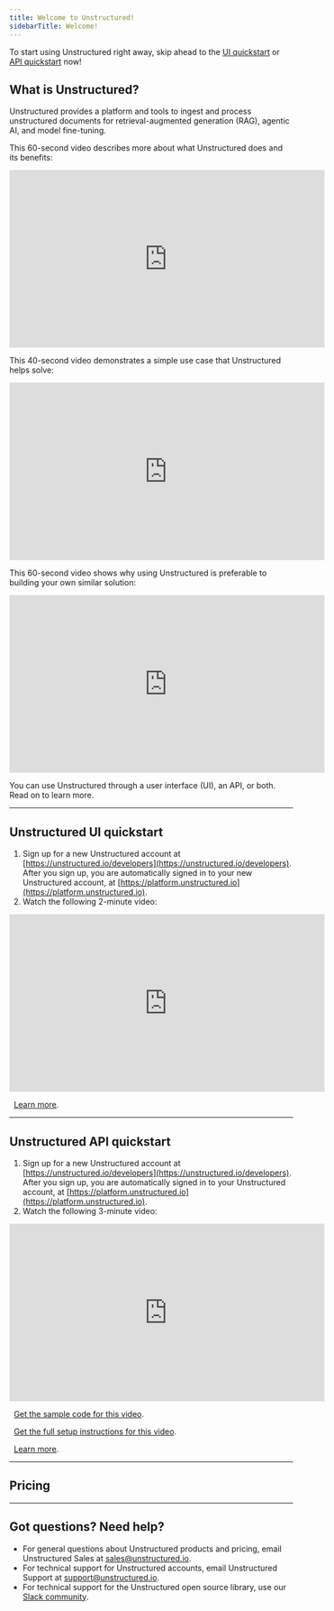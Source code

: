 ```yaml
---
title: Welcome to Unstructured!
sidebarTitle: Welcome!
---
```


<Tip>To start using Unstructured right away, skip ahead to the <Icon icon="desktop" /> [UI quickstart](#unstructured-ui-quickstart) or <Icon icon="rectangle-terminal" /> [API quickstart](#unstructured-api-quickstart) now!</Tip>

## What is Unstructured?

Unstructured provides a platform and tools to ingest and process unstructured documents for retrieval-augmented generation (RAG), agentic AI, and model fine-tuning.

This 60-second video describes more about what Unstructured does and its benefits:

<iframe
  width="560"
  height="315"
  src="https://www.youtube.com/embed/b2AcxJDXOLs"
  title="YouTube video player"
  frameborder="0"
  allow="accelerometer; autoplay; clipboard-write; encrypted-media; gyroscope; picture-in-picture"
  allowfullscreen
></iframe>

This 40-second video demonstrates a simple use case that Unstructured helps solve:

<iframe
  width="560"
  height="315"
  src="https://www.youtube.com/embed/E-tupjji22U"
  title="YouTube video player"
  frameborder="0"
  allow="accelerometer; autoplay; clipboard-write; encrypted-media; gyroscope; picture-in-picture"
  allowfullscreen
></iframe>

This 60-second video shows why using Unstructured is preferable to building your own similar solution:

<iframe
  width="560"
  height="315"
  src="https://www.youtube.com/embed/11Q2_5a-tZM"
  title="YouTube video player"
  frameborder="0"
  allow="accelerometer; autoplay; clipboard-write; encrypted-media; gyroscope; picture-in-picture"
  allowfullscreen
></iframe>

You can use Unstructured through a user interface (UI), an API, or both. Read on to learn more.

---

## <Icon icon="desktop" />    Unstructured UI quickstart

1. Sign up for a new Unstructured account at [https://unstructured.io/developers](https://unstructured.io/developers). 
   After you sign up, you are automatically signed in to your new Unstructured account, at [https://platform.unstructured.io](https://platform.unstructured.io).
2. Watch the following 2-minute video:

<iframe
  width="560"
  height="315"
  src="https://www.youtube.com/embed/11Q2_5a-tZM"
  title="YouTube video player"
  frameborder="0"
  allow="accelerometer; autoplay; clipboard-write; encrypted-media; gyroscope; picture-in-picture"
  allowfullscreen
></iframe>

<Icon icon="person-chalkboard" />&nbsp;&nbsp;[Learn more](/ui/overview).

---

## <Icon icon="rectangle-terminal" />    Unstructured API quickstart

1. Sign up for a new Unstructured account at [https://unstructured.io/developers](https://unstructured.io/developers). 
   After you sign up, you are automatically signed in to your Unstructured account, at [https://platform.unstructured.io](https://platform.unstructured.io).
2. Watch the following 3-minute video:

<iframe
  width="560"
  height="315"
  src="https://www.youtube.com/embed/0EogKNU_BPU"
  title="YouTube video player"
  frameborder="0"
  allow="accelerometer; autoplay; clipboard-write; encrypted-media; gyroscope; picture-in-picture"
  allowfullscreen
></iframe>

<Icon icon="code" />&nbsp;&nbsp;[Get the sample code for this video](/api-reference/partition/quickstart#sample-code).

<Icon icon="gear" />&nbsp;&nbsp;[Get the full setup instructions for this video](/api-reference/partition/quickstart).

<Icon icon="person-chalkboard" />&nbsp;&nbsp;[Learn more](/api-reference/overview).

---

## <Icon icon="money-check-dollar" />    Pricing


<Pricing />

---

## <Icon icon="question" />    Got questions? Need help?

- For general questions about Unstructured products and pricing, email Unstructured Sales at [sales@unstructured.io](mailto:sales@unstructured.io).
- For technical support for Unstructured accounts, email Unstructured Support at [support@unstructured.io](mailto:support@unstructured.io).
- For technical support for the Unstructured open source library, use our [Slack community](https://short.unstructured.io/pzw05l7).